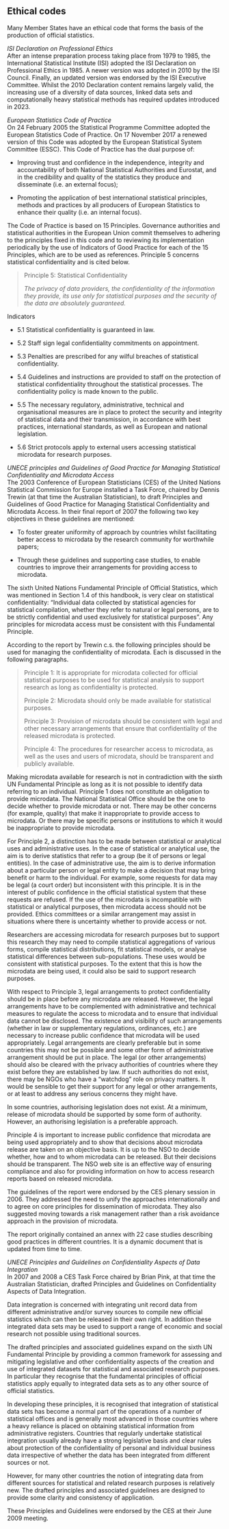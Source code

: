 ## Ethical codes

Many Member States have an ethical code that forms the basis of the production of official statistics.

*ISI Declaration on Professional Ethics*\
After an intense preparation process taking place from 1979 to 1985, the International Statistical Institute (ISI) adopted the ISI Declaration on Professional Ethics in 1985. A newer version was adopted in 2010 by the ISI Council. Finally, an updated version was endorsed by the ISI Executive Committee. Whilst the 2010 Declaration content remains largely valid, the increasing use of a diversity of data sources, linked data sets and computationally heavy statistical methods has required updates introduced in 2023.

*European Statistics Code of Practice*\
On 24 February 2005 the Statistical Programme Committee adopted the European Statistics Code of Practice. On 17 November 2017 a renewed version of this Code was adopted by the European Statistical System Committee (ESSC). This Code of Practice has the dual purpose of:

-   Improving trust and confidence in the independence, integrity and accountability of both National Statistical Authorities and Eurostat, and in the credibility and quality of the statistics they produce and disseminate (i.e. an external focus);

-   Promoting the application of best international statistical principles, methods and practices by all producers of European Statistics to enhance their quality (i.e. an internal focus).

The Code of Practice is based on 15 Principles. Governance authorities and statistical authorities in the European Union commit themselves to adhering to the principles fixed in this code and to reviewing its implementation periodically by the use of Indicators of Good Practice for each of the 15 Principles, which are to be used as references. Principle 5 concerns statistical confidentiality and is cited below.

> Principle 5: Statistical Confidentiality
> 
> *The privacy of data providers, the confidentiality of the information they provide, its use only for statistical purposes and the security of the data are absolutely guaranteed.*

Indicators

- 5.1 Statistical confidentiality is guaranteed in law.

-	5.2 Staff sign legal confidentiality commitments on appointment.

-	5.3 Penalties are prescribed for any wilful breaches of statistical confidentiality.

-	5.4 Guidelines and instructions are provided to staff on the protection of statistical confidentiality throughout the statistical processes. The confidentiality policy is made known to the public.

-	5.5 The necessary regulatory, administrative, technical and organisational measures are in place to protect the security and integrity of statistical data and their transmission, in accordance with best practices, international standards, as well as European and national legislation.

-	5.6 Strict protocols apply to external users accessing statistical microdata for research purposes.

*UNECE principles and Guidelines of Good Practice for Managing Statistical Confidentiality and Microdata Access*\
The 2003 Conference of European Statisticians (CES) of the United Nations Statistical Commission for Europe installed a Task Force, chaired by Dennis Trewin (at that time the Australian Statistician), to draft Principles and Guidelines of Good Practice for Managing Statistical Confidentiality and Microdata Access. In their final report of 2007 the following two key objectives in these guidelines are mentioned:

-   To foster greater uniformity of approach by countries whilst facilitating better access to microdata by the research community for worthwhile papers;

-   Through these guidelines and supporting case studies, to enable countries to improve their arrangements for providing access to microdata.

The sixth United Nations Fundamental Principle of Official Statistics, which was mentioned in Section 1.4 of this handbook, is very clear on statistical confidentiality: "Individual data collected by statistical agencies for statistical compilation, whether they refer to natural or legal persons, are to be strictly confidential and used exclusively for statistical purposes". Any principles for microdata access must be consistent with this Fundamental Principle.

According to the report by Trewin c.s. the following principles should be used for managing the confidentiality of microdata. Each is discussed in the following paragraphs.

> Principle 1: It is appropriate for microdata collected for official statistical purposes to be used for statistical analysis to support research as long as confidentiality is protected.
>
> Principle 2: Microdata should only be made available for statistical purposes.
>
> Principle 3: Provision of microdata should be consistent with legal and other necessary arrangements that ensure that confidentiality of the released microdata is protected.
>
> Principle 4: The procedures for researcher access to microdata, as well as the uses and users of microdata, should be transparent and publicly available.

Making microdata available for research is not in contradiction with the sixth UN Fundamental Principle as long as it is not possible to identify data referring to an individual. Principle 1 does not constitute an obligation to provide microdata. The National Statistical Office should be the one to decide whether to provide microdata or not. There may be other concerns (for example, quality) that make it inappropriate to provide access to microdata. Or there may be specific persons or institutions to which it would be inappropriate to provide microdata.

For Principle 2, a distinction has to be made between statistical or analytical uses and administrative uses. In the case of statistical or analytical use, the aim is to derive statistics that refer to a group (be it of persons or legal entities). In the case of administrative use, the aim is to derive information about a particular person or legal entity to make a decision that may bring benefit or harm to the individual. For example, some requests for data may be legal (a court order) but inconsistent with this principle. It is in the interest of public confidence in the official statistical system that these requests are refused. If the use of the microdata is incompatible with statistical or analytical purposes, then microdata access should not be provided. Ethics committees or a similar arrangement may assist in situations where there is uncertainty whether to provide access or not.

Researchers are accessing microdata for research purposes but to support this research they may need to compile statistical aggregations of various forms, compile statistical distributions, fit statistical models, or analyse statistical differences between sub-populations. These uses would be consistent with statistical purposes. To the extent that this is how the microdata are being used, it could also be said to support research purposes.

With respect to Principle 3, legal arrangements to protect confidentiality should be in place before any microdata are released. However, the legal arrangements have to be complemented with administrative and technical measures to regulate the access to microdata and to ensure that individual data cannot be disclosed. The existence and visibility of such arrangements (whether in law or supplementary regulations, ordinances, etc.) are necessary to increase public confidence that microdata will be used appropriately. Legal arrangements are clearly preferable but in some countries this may not be possible and some other form of administrative arrangement should be put in place. The legal (or other arrangements) should also be cleared with the privacy authorities of countries where they exist before they are established by law. If such authorities do not exist, there may be NGOs who have a "watchdog" role on privacy matters. It would be sensible to get their support for any legal or other arrangements, or at least to address any serious concerns they might have.

In some countries, authorising legislation does not exist. At a minimum, release of microdata should be supported by some form of authority. However, an authorising legislation is a preferable approach.

Principle 4 is important to increase public confidence that microdata are being used appropriately and to show that decisions about microdata release are taken on an objective basis. It is up to the NSO to decide whether, how and to whom microdata can be released. But their decisions should be transparent. The NSO web site is an effective way of ensuring compliance and also for providing information on how to access research reports based on released microdata.

The guidelines of the report were endorsed by the CES plenary session in 2006. They addressed the need to unify the approaches internationally and to agree on core principles for dissemination of microdata. They also suggested moving towards a risk management rather than a risk avoidance approach in the provision of microdata.

The report originally contained an annex with 22 case studies describing good practices in different countries. It is a dynamic document that is updated from time to time.

*UNECE Principles and Guidelines on Confidentiality Aspects of Data Integration*\
In 2007 and 2008 a CES Task Force chaired by Brian Pink, at that time the Australian Statistician, drafted Principles and Guidelines on Confidentiality Aspects of Data Integration.

Data integration is concerned with integrating unit record data from different administrative and/or survey sources to compile new official statistics which can then be released in their own right. In addition these integrated data sets may be used to support a range of economic and social research not possible using traditional sources.

The drafted principles and associated guidelines expand on the sixth UN Fundamental Principle by providing a common framework for assessing and mitigating legislative and other confidentiality aspects of the creation and use of integrated datasets for statistical and associated research purposes. In particular they recognise that the fundamental principles of official statistics apply equally to integrated data sets as to any other source of official statistics.

In developing these principles, it is recognised that integration of statistical data sets has become a normal part of the operations of a number of statistical offices and is generally most advanced in those countries where a heavy reliance is placed on obtaining statistical information from administrative registers. Countries that regularly undertake statistical integration usually already have a strong legislative basis and clear rules about protection of the confidentiality of personal and individual business data irrespective of whether the data has been integrated from different sources or not.

However, for many other countries the notion of integrating data from different sources for statistical and related research purposes is relatively new. The drafted principles and associated guidelines are designed to provide some clarity and consistency of application.

These Principles and Guidelines were endorsed by the CES at their June 2009 meeting.

